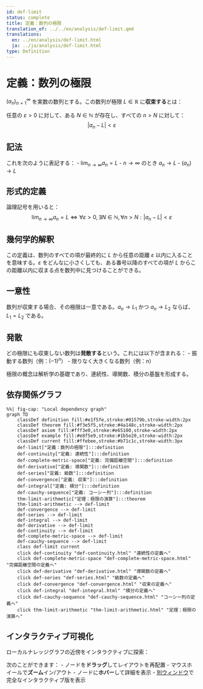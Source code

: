```yaml
---
id: def-limit
status: complete
title: 定義：数列の極限
translation_of: ../../en/analysis/def-limit.qmd
translations:
  en: ../en/analysis/def-limit.html
  ja: ../ja/analysis/def-limit.html
type: Definition
---
```


# 定義：数列の極限 {#def-limit}

$(a_n)_{n=1}^{\infty}$ を実数の数列とする。この数列が極限 $L \in \mathbb{R}$ に**収束する**とは：

任意の $\varepsilon > 0$ に対して、ある $N \in \mathbb{N}$ が存在し、すべての $n > N$ に対して：
$$|a_n - L| < \varepsilon$$

## 記法

これを次のように表記する：
- $\lim_{n \to \infty} a_n = L$
- $n \to \infty$ のとき $a_n \to L$
- $(a_n) \to L$

## 形式的定義

論理記号を用いると：
$$\lim_{n \to \infty} a_n = L \iff \forall \varepsilon > 0, \exists N \in \mathbb{N}, \forall n > N : |a_n - L| < \varepsilon$$

## 幾何学的解釈

この定義は、数列のすべての項が最終的に $L$ から任意の距離 $\varepsilon$ 以内に入ることを意味する。$\varepsilon$ をどんなに小さくしても、ある番号以降のすべての項が $L$ からこの距離以内に収まる点を数列中に見つけることができる。

## 一意性

数列が収束する場合、その極限は一意である。$a_n \to L_1$ かつ $a_n \to L_2$ ならば、$L_1 = L_2$ である。

## 発散

どの極限にも収束しない数列は**発散する**という。これには以下が含まれる：
- 振動する数列（例：$(-1)^n$）
- 限りなく大きくなる数列（例：$n$）

極限の概念は解析学の基礎であり、連続性、導関数、積分の基盤を形成する。

## 依存関係グラフ

```mermaid
%%| fig-cap: "Local dependency graph"
graph TD
    classDef definition fill:#e1f5fe,stroke:#01579b,stroke-width:2px
    classDef theorem fill:#f3e5f5,stroke:#4a148c,stroke-width:2px
    classDef axiom fill:#fff3e0,stroke:#e65100,stroke-width:2px
    classDef example fill:#e8f5e9,stroke:#1b5e20,stroke-width:2px
    classDef current fill:#ffebee,stroke:#b71c1c,stroke-width:3px
    def-limit["定義：数列の極限"]:::definition
    def-continuity["定義: 連続性"]:::definition
    def-complete-metric-space["定義: 完備距離空間"]:::definition
    def-derivative["定義: 導関数"]:::definition
    def-series["定義: 級数"]:::definition
    def-convergence["定義: 収束"]:::definition
    def-integral["定義: 積分"]:::definition
    def-cauchy-sequence["定義: コーシー列"]:::definition
    thm-limit-arithmetic["定理：極限の演算"]:::theorem
    thm-limit-arithmetic --> def-limit
    def-convergence --> def-limit
    def-series --> def-limit
    def-integral --> def-limit
    def-derivative --> def-limit
    def-continuity --> def-limit
    def-complete-metric-space --> def-limit
    def-cauchy-sequence --> def-limit
    class def-limit current
    click def-continuity "def-continuity.html" "連続性の定義へ"
    click def-complete-metric-space "def-complete-metric-space.html" "完備距離空間の定義へ"
    click def-derivative "def-derivative.html" "導関数の定義へ"
    click def-series "def-series.html" "級数の定義へ"
    click def-convergence "def-convergence.html" "収束の定義へ"
    click def-integral "def-integral.html" "積分の定義へ"
    click def-cauchy-sequence "def-cauchy-sequence.html" "コーシー列の定義へ"
    click thm-limit-arithmetic "thm-limit-arithmetic.html" "定理：極限の演算へ"
```

## インタラクティブ可視化

ローカルナレッジグラフの近傍をインタラクティブに探索：

::: {.graph-viz data-id="def-limit" data-width="700" data-height="500"}
:::

次のことができます：
- ノードを**ドラッグ**してレイアウトを再配置
- マウスホイールで**ズーム**イン/アウト
- ノードに**ホバー**して詳細を表示
- [別ウィンドウ](../../output/interactive/ja/def-limit.html){target="_blank"}で完全なインタラクティブ版を表示
